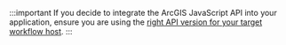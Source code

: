 :::important
If you decide to integrate the ArcGIS JavaScript API into your application, ensure you are using the [right API version for your target workflow host](../integrating-the-esri-api-web.mdx#using-alternate-arcgis-api-for-javascript-versions).
:::
